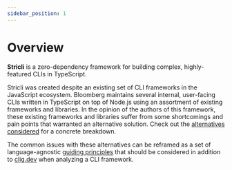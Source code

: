 ```yaml
---
sidebar_position: 1
---
```


# Overview

**Stricli** is a zero-dependency framework for building complex, highly-featured CLIs in TypeScript.

Stricli was created despite an existing set of CLI frameworks in the JavaScript ecosystem. Bloomberg maintains several internal, user-facing CLIs written in TypeScript on top of Node.js using an assortment of existing frameworks and libraries. In the opinion of the authors of this framework, these existing frameworks and libraries suffer from some shortcomings and pain points that warranted an alternative solution. Check out the [alternatives considered](./alternatives) for a concrete breakdown.

The common issues with these alternatives can be reframed as a set of language-agnostic [guiding principles](./principles) that should be considered in addition to [clig.dev](https://clig.dev) when analyzing a CLI framework.
